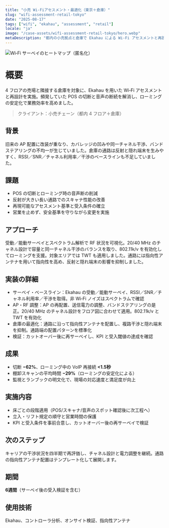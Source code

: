 ```yaml
---
title: "小売 Wi‑Fiアセスメント・最適化（東京＋倉庫）"
slug: "wifi-assessment-retail-tokyo"
date: "2025-08-17"
tags: ["wifi", "ekahau", "assessment", "retail"]
locale: "ja"
image: "/case-assets/wifi-assessment-retail-tokyo/hero.webp"
metaDescription: "都内の小売拠点と倉庫で Ekahau による Wi‑Fi アセスメントと再設計を実施。ローミングを安定化し、切断を削減。POS／VoIP を含む運用の信頼性を、指向性アンテナと最適化 RF 設計で向上。再サーベイで KPI と受入を検証し、運用安定性を高めました。"
---
```


![Wi‑Fi サーベイのヒートマップ（匿名化）](/case-assets/wifi-assessment-retail-tokyo/hero.webp "Survey Heatmap")

# 概要
4 フロアの売場と隣接する倉庫を対象に、Ekahau を用いた Wi‑Fi アセスメントと再設計を実施。頻発していた POS の切断と音声の断続を解消し、ローミングの安定化で業務効率を高めました。

> クライアント：小売チェーン（都内 4 フロア＋倉庫）

## 背景
旧来の AP 配置に改装が重なり、カバレッジの凹みや同一チャネル干渉、バンドステアリングの不均一が生じていました。倉庫の通路は反射と隠れ端末を生みやすく、RSSI／SNR／チャネル利用率／干渉のベースラインも不足していました。

## 課題
- POS の切断とローミング時の音声断の削減
- 反射が大きい長い通路でのスキャナ性能の改善
- 再現可能なアセスメント基準と受入条件の確立
- 営業を止めず、安全基準を守りながら変更を実施

## アプローチ
受動／能動サーベイとスペクトラム解析で RF 状況を可視化。20/40 MHz のチャネル設計で容量と同一チャネル干渉のバランスを取り、802.11k/v を有効化してローミングを支援。対象エリアでは TWT も適用しました。通路には指向性アンテナを用いて指向性を高め、反射と隠れ端末の影響を抑制しました。

## 実装の詳細
- サーベイ・ベースライン：Ekahau の受動／能動サーベイ、RSSI／SNR／チャネル利用率／干渉を取得。非 Wi‑Fi ノイズはスペクトラムで確認
- AP・RF 調整：AP の再配置、送信電力の調整、バンドステアリングの是正。20/40 MHz のチャネル設計をフロア図に合わせて適用。802.11k/v と TWT を有効化
- 倉庫の最適化：通路に沿って指向性アンテナを配置し、複路干渉と隠れ端末を抑制。通路端の配置パターンを標準化
- 検証：カットオーバー後に再サーベイし、KPI と受入閾値の達成を確認

## 成果
- 切断 **−62%**、ローミング中の VoIP 再接続 **<1.5秒**
- 棚卸スキャンの平均時間 **−29%**（ローミングの安定化による）
- 監視とランブックの明文化で、現場の対応速度と満足度が向上

## 実施内容
- 床ごとの段階適用（POS/スキャナ/音声のスポット確認後に次工程へ）
- 立入・リフト規定の順守と営業時間の保護
- KPI と受入条件を事前合意し、カットオーバー後の再サーベイで検証

## 次のステップ
キャリアの干渉状況を四半期で再評価し、チャネル設計と電力調整を継続。通路の指向性アンテナ配置はテンプレート化して展開します。

## 期間
**6週間**（サーベイ後の受入検証を含む）

## 使用技術
Ekahau、コントローラ分析、オンサイト検証、指向性アンテナ
